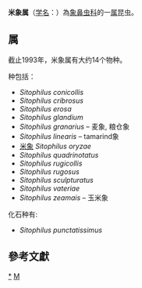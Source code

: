 {{Automatic taxobox
| taxon = Sitophilus
| authority = Schoenherr, 1838
| image = Sitophilus.granarius.jpg
| image_caption = ''[[Sitophilus_granarius|Sitophilus granarius]]''
}}
'''米象属'''（[[学名|学名]]：{{lang|la|''Sitophilus''}}）為[[象鼻虫科|象鼻虫科]]的一[[属|属]]昆虫。

==属==
截止1993年，米象属有大约14个物种。

种包括：

* ''Sitophilus conicollis''
* ''Sitophilus cribrosus''
* ''Sitophilus erosa''
* ''Sitophilus glandium''
* ''Sitophilus granarius'' – 麦象, 粮仓象
* ''Sitophilus linearis'' – tamarind象
* [[米象|米象]] ''Sitophilus oryzae''
* ''Sitophilus quadrinotatus''
* ''Sitophilus rugicollis''
* ''Sitophilus rugosus''
* ''Sitophilus sculpturatus''
* ''Sitophilus vateriae''
* ''Sitophilus zeamais'' – 玉米象

化石种有:

* ''Sitophilus punctatissimus''

==參考文獻==
{{reflist}}

{{taxonbar}}

[[Category:_象鼻虫科|*]]
[[Category:1838年描述的分类群|M]]
